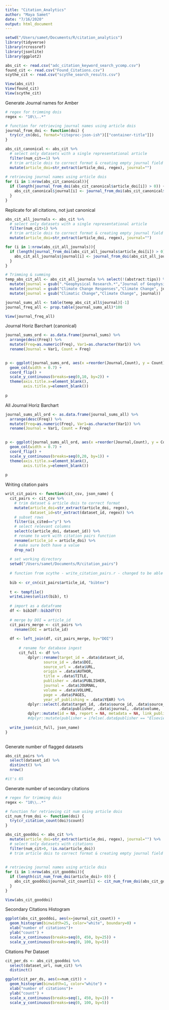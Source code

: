 ```yaml
---
title: "Citation_Analytics"
author: "Maya Samet"
date: "7/16/2020"
output: html_document
---
```


```r
setwd("/Users/samet/Documents/R/citation_analytics")
library(tidyverse)
library(rcrossref)
library(jsonlite)
library(ggplot2)
```

```r
abs_cit <- read.csv("adc_citation_keyword_search_ycomp.csv")
found_cit <- read.csv("Found_Citations.csv")
scythe_cit <- read.csv("scythe_search_results.csv")
```

```r
View(abs_cit)
View(found_cit)
View(scythe_cit)
```

Generate Journal names for Amber
```r
# regex for trimming dois
regex <- "10\\..*"

# function for retrieving journal names using article dois
journal_from_doi <- function(doi) {
  try(cr_cn(doi, format="citeproc-json-ish")[["container-title"]])
}

abs_cit_canonical <- abs_cit %>%
  # select only datasets with a single representational article
  filter(num_cit==1) %>%
  # trim article dois to correct format & creating empty journal field to populate
  mutate(article_doi=str_extract(article_doi, regex), journal="") 
  
# retrieving journal names using article dois
for (i in 1:nrow(abs_cit_canonical)){
  if (length(journal_from_doi(abs_cit_canonical$article_doi[i]) > 0)) {
    abs_cit_canonical$journal[i] <- journal_from_doi(abs_cit_canonical$article_doi[i])
  }
}

```

Replicate for all citations, not just canonical
```r
abs_cit_all_journals <- abs_cit %>%
  # select only datasets with a single representational article
  filter(num_cit>1) %>%
  # trim article dois to correct format & creating empty journal field to populate
  mutate(article_doi=str_extract(article_doi, regex), journal="")

for (i in 1:nrow(abs_cit_all_journals)){
  if (length(journal_from_doi(abs_cit_all_journals$article_doi[i]) > 0)) {
    abs_cit_all_journals$journal[i] <- journal_from_doi(abs_cit_all_journals$article_doi[i])
  }
}

# Trimming & summing
temp_abs_cit_all <- abs_cit_all_journals %>% select(!(abstract:tips)) %>%
  mutate(journal = gsub(".*Geophysical Research.*","Journal of Geophysical Research", journal)) %>%
  mutate(journal = gsub("Climate Change Responses","Climate Change", journal)) %>%
  mutate(journal = gsub("Climatic Change","Climate Change", journal))

journal_sums_all <- table(temp_abs_cit_all$journal)[-1]
journal_freq_all <- prop.table(journal_sums_all)*100

View(journal_freq_all)
```

Journal Horiz Barchart (canonical)
```r
journal_sums_ord <- as.data.frame(journal_sums) %>%
  arrange(desc(Freq)) %>%
  mutate(Freq=as.numeric(Freq), Var1=as.character(Var1)) %>%
  rename(Journal = Var1, Count = Freq) 
  

p <- ggplot(journal_sums_ord, aes(x =reorder(Journal,Count), y = Count))+
  geom_col(width = 0.7) +
  coord_flip() + 
  scale_y_continuous(breaks=seq(0,10, by=2)) +
  theme(axis.title.x=element_blank(),
        axis.title.y=element_blank())
  
p

```

All Journal Horiz Barchart
```r
journal_sums_all_ord <- as.data.frame(journal_sums_all) %>%
  arrange(desc(Freq)) %>%
  mutate(Freq=as.numeric(Freq), Var1=as.character(Var1)) %>%
  rename(Journal = Var1, Count = Freq) 
  

p <- ggplot(journal_sums_all_ord, aes(x =reorder(Journal,Count), y = Count))+
  geom_col(width = 0.7) +
  coord_flip() + 
  scale_y_continuous(breaks=seq(0,20, by=1)) +
  theme(axis.title.x=element_blank(),
        axis.title.y=element_blank())
  
p

```

Writing citation pairs
```r
writ_cit_pairs <- function(cit_csv, json_name) {
  cit_pairs <- cit_csv %>%
    # trim dataset & article dois to correct format
    mutate(article_doi=str_extract(article_doi, regex),
           dataset_id=str_extract(dataset_id, regex)) %>%
    # subset rows
    filter(is_cited=="y") %>%
    # select relevant columns
    select(c(article_doi, dataset_id)) %>%
    # rename to work with citation pairs function
    rename(article_id = article_doi) %>%
    # make sure both have a value
    drop_na()
  
  # set working directory
  setwd("/Users/samet/Documents/R/citation_pairs")
  
  # function from scythe - write_citation_pairs.r - changed to be able to handle invalid dois
  
  bib <- cr_cn(cit_pairs$article_id, "bibtex")
  
  t <- tempfile()
  writeLines(unlist(bib), t)
  
  # import as a dataframe
  df <- bib2df::bib2df(t)
      
  # merge by DOI = article_id
  cit_pairs_merge <- cit_pairs %>%
    rename(DOI = article_id)
  
  df <- left_join(df, cit_pairs_merge, by="DOI")
  
      # rename for database ingest
      cit_full <- df %>%
          dplyr::rename(target_id = .data$dataset_id,
                 source_id = .data$DOI,
                 source_url = .data$URL,
                 origin = .data$AUTHOR,
                 title = .data$TITLE,
                 publisher = .data$PUBLISHER,
                 journal = .data$JOURNAL,
                 volume = .data$VOLUME,
                 page = .data$PAGES,
                 year_of_publishing = .data$YEAR) %>%
          dplyr::select(.data$target_id, .data$source_id, .data$source_url, .data$origin, .data$title,
                        .data$publisher, .data$journal, .data$volume, .data$page, .data$year_of_publishing)%>%
          dplyr::mutate(id = NA, report = NA, metadata = NA, link_publication_date = Sys.Date()) #%>%
          #dplyr::mutate(publisher = ifelse(.data$publisher == "Elsevier {BV", "Elsevier", "Copernicus"))
  
  write_json(cit_full, json_name)
}
  
```

Generate number of flagged datasets
```r
abs_cit_pairs %>%
  select(dataset_id) %>%
  distinct() %>%
  nrow()

#it's 65
```

Generate number of secondary citations
```r
# regex for trimming dois
regex <- "10\\..*"

# function for retrieving cit num using article dois
cit_num_from_doi <- function(doi) {
  try(cr_citation_count(doi)$count)
}

abs_cit_gooddoi <- abs_cit %>%
  mutate(article_doi=str_extract(article_doi, regex), journal="") %>%
  # select only datasets with citations
  filter(num_cit>0, !is.na(article_doi)) 
  # trim article dois to correct format & creating empty journal field to populate
   
  
# retrieving journal names using article dois
for (i in 1:nrow(abs_cit_gooddoi)){
  if (length(cit_num_from_doi(article_doi)> 0)) {
    abs_cit_gooddoi$journal_cit_count[i] <- cit_num_from_doi(abs_cit_gooddoi$article_doi[i])
  }
}

View(abs_cit_gooddoi)

```

Secondary Citations Histogram
```r
ggplot(abs_cit_gooddoi, aes(x=journal_cit_count)) + 
  geom_histogram(binwidth=25, color="white", boundary=0) + 
  xlab("number of citations")+
  ylab("count") + 
  scale_x_continuous(breaks=seq(0, 450, by=25)) +
  scale_y_continuous(breaks=seq(0, 100, by=5))
```

Citations Per Dataset
```r
cit_per_ds <- abs_cit_gooddoi %>%
  select(dataset_url, num_cit) %>%
  distinct()

ggplot(cit_per_ds, aes(x=num_cit)) + 
  geom_histogram(binwidth=1, color="white") + 
  xlab("number of citations")+
  ylab("count") + 
  scale_x_continuous(breaks=seq(1, 450, by=1)) +
  scale_y_continuous(breaks=seq(0, 100, by=5))
```